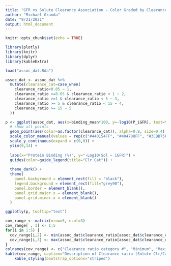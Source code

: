 ```yaml
---
title: "GFR vs Solute Clearance Association - Color Graded by Clearance Ratio"
author: "Michael Granda"
date: "9/21/2021"
output: html_document
---
```


```r
knitr::opts_chunk$set(echo = TRUE)

library(plotly)
library(knitr)
library(dplyr)
library(kableExtra)

load("assoc_dat.Rda")

assoc_dat <- assoc_dat %>%
  mutate(clearance_cat=case_when(
    clearance_ratio<0.05 ~ 1,
    clearance_ratio >=0.05 & clearance_ratio < 1 ~ 2,
    clearance_ratio >=1 & clearance_ratio < 5 ~ 3,
    clearance_ratio >= 5 & clearance_ratio < 15 ~ 4,
    clearance_ratio >= 15 ~ 5
  ))

p <- ggplot(assoc_dat, aes(x=binding_mean*100, y=-log10(P_iGFR), text=text)) +
  # show all points
  geom_point(aes(color=as.factor(clearance_cat)), alpha=0.8, size=0.4) +
  scale_color_manual(values = rep(c("#440154FF", "#404788FF", "#3CBB75FF", "#B8DE29FF", "#FDE725FF"))) +
  scale_y_continuous(expand = c(0,0)) +
  ylim(0,14) +
  
  labs(x="Protein Binding (%)", y="-Log10(Sol ~ iGFR)") +
  guides(color=guide_legend(title="Clr Cat")) +
  
  theme_dark() +
  theme(
    panel.background = element_rect(fill = "black"),
    legend.background = element_rect(fill="grey90"),
    panel.border = element_blank(),
    panel.grid.major.x = element_blank(),
    panel.grid.minor.x = element_blank()
  )

```

```r
ggplotly(p, tooltip="text")

```

```r
cov_range <- matrix(nrow=5, ncol=3)
cov_range[ , 1] <- 1:5
for(i in 1:5) {
  cov_range[i,2] <- min(assoc_dat$clearance_ratio[assoc_dat$clearance_cat==i])
  cov_range[i,3] <- max(assoc_dat$clearance_ratio[assoc_dat$clearance_cat==i])
}
colnames(cov_range) <- c("Clearance ratio category #", "Minimum", "Maximum")
kable(cov_range, caption="Description of Clearance ratio (Solute Clr/CrCl) categories", digits=2) %>%
    kable_styling(bootstrap_options="striped")
  
```